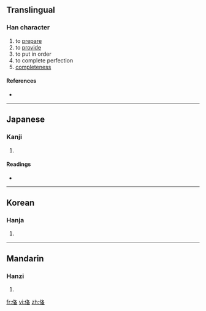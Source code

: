 {{also|備}}
==Translingual==

===Han character===
{{Han char|rn=9|rad=人|as=08|sn=10|four=|canj=人竹水田 (OHEW)}}

# to [[prepare]]
# to [[provide]]
# to put in order
# to complete perfection
# [[completeness]]

====References====
* {{Han ref|kx=0106.220|dkj=00737|dj=0227.050|hdz=10182.040|uh=4FFB|ud=20475}}

----

==Japanese==

===Kanji===
{{ja-kanji|grade=|rs=人08}}

# {{defn|Japanese|sort=人08}}

====Readings====
* {{ja-readings|on=[[び]] (bi)|kun=}}

----

==Korean==

===Hanja===
{{ko-hanja|hangeul=기|rv=i|mr=i}}

# {{defn|Korean|sort=人08}}

----

==Mandarin==

===Hanzi===
{{cmn-hanzi|pin=[[bèi]] ([[bei4]])|wg=pei<sup>4</sup>}}

# {{defn|Mandarin|sort=人08}}

[[fr:俻]]
[[vi:俻]]
[[zh:俻]]